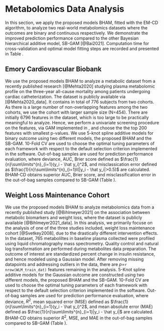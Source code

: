 # Metabolomics Data Analysis
\label{sec:real_data}

In this section, we apply the proposed models BHAM, fitted with the EM-CD algorithm, to analyze two real-world metabolomics datasets where the outcomes are binary and continuous respectively. We demonstrate the improved prediction performance compared to the other Bayesian hierarchical additive model, SB-GAM [@Bai2021]. Computation time for cross-validation and optimal model fitting steps are recorded and presented in Table \ref{tab:time_real_data}.
\begin{center}
Table \ref{tab:time_real_data} here
\end{center}

## Emory Cardiovascular Biobank
\label{sec:ECB}
We use the proposed models BHAM to analyze a metabolic dataset from a recently published research [@Mehta2020] studying plasma metabolomic profile on the three-year all-cause mortality among patients undergoing cardiac catheterization. The dataset is publicly available via \textit{Dryad} [@Mehta2020_data]. It contains in total of 776 subjects from two cohorts. As there is a large number of non-overlapping features among the two cohorts, we use the cohort with larger sample size (N=454). There are initially 6796 features in the dataset, which is too large to be practically meaningful to analyze. Hence, we perform a univariate screening procedure on the features, via GAM implemented in \texttt{mgcv}, and choose the the top 200 features with smallest p-values. We use 5-knot spline additive models for binary outcome using two different models, the proposed BHAM and the SB-GAM. 10-Fold CV are used to choose the optimal tuning parameters of each framework with respect to the default selection criterion implemented in the software. Out-of-bag samples are used for prediction performance evaluation, where deviance, AUC, Brier score defined as $\frac{1}{n}\sum\limits^{n}_{i=1}(y_i - \hat y_i)^2$, and misclassication error defined as $\frac{1}{n}\sum\limits^{n}_{i=1}I(|y_i - \hat y_i|>0.5)$ are calculated. BHAM-CD obtains superior AUC, Brier score, and misclassification error in the out-of-bag samples compared to SB-GAM (Table \ref{tab:ECB_res}).

\begin{center}
Table \ref{tab:ECB_res} here
\end{center}

## Weight Loss Maintenance Cohort 
We use the proposed models BHAM to analyze metabolomics data from a recently published study [@Bihlmeyer2021] on the association between metabolic biomarkers and weight loss, where the dataset is publicly available [@Bihlmeyer2021_data]. In this analysis, we primarily focuse on the analysis of one of the three studies included, weight loss maintenance cohort [@Svetkey2008], due to the drastically different intervention effects. In the dataset, 765 metaboliltes in baseline plasma collected were profiled using liquid chromatography mass spectrometry. Quality control and natural log transformation are performed during metabolites data preparation. The outcome of interest are standardized percent change in insulin resistance, and hence modeled using a Gaussian model. After removing missing datapoints and addressing outliers in the data, there are $p$=`r nrow(WLM_train_dat)` features remaining in the analysis. 5-Knot spline additive models for the Gaussian outcome are constructed using two different models, the proposed BHAM and the SB-GAM. 10-Fold CV are used to choose the optimal tuning parameters of each framework with respect to the default selection criterion implemented in the software. Out-of-bag samples are used for prediction performance evaluation, where deviance, $R^2$, mean squared error (MSE) defined as $\frac{1}{n}\sum\limits^{n}_{i=1}(y_i - \hat y_i)^2$, and mean absolute error (MAE) defined as $\frac{1}{n}\sum\limits^{n}_{i=1}|y_i - \hat y_i|$ are calculated. BHAM-CD obtains superior $R^2$, MSE, and MAE in the out-of-bag samples compared to SB-GAM (Table \ref{tab:WLM_res}).
\begin{center}
Table \ref{tab:WLM_res} here
\end{center}
